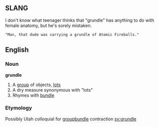 ==SLANG==
I don't know what teenager thinks that "grundle" has anything to do with female anatomy, but he's sorely mistaken.
 "Man, that dude was carrying a grundle of Atomic Fireballs."

==English==
===Noun===
'''grundle'''
#A [[group]] of objects, [[lots]]
#A dry measure synonymous with "lots"
#Rhymes with [[bundle]]
===Etymology===
Possibly Utah colloquial for [[group]][[bundle]] contraction
[[sv:grundle]]